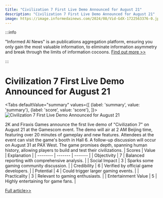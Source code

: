 ```yaml
---
title: "Civilization 7 First Live Demo Announced for August 21"
description: "Civilization 7 First Live Demo Announced for August 21"
image: https://image.informedainews.com/2024/08/Vid-GdX-1722563376-0.jpg
---
```



:::info

"Informed AI News" is an publications aggregation platform, ensuring you only gain the most valuable information, to eliminate information asymmetry and break through the limits of information cocoons.  [Find out more >>](/)

:::

# Civilization 7 First Live Demo Announced for August 21


<Tabs
	defaultValue="summary"
	values={[
	{label: 'summary', value: 'summary'},
	{label: 'score', value: 'score'},
]}>
<TabItem value="summary">
<img
  src="https://image.informedainews.com/2024/08/Vid-GdX-1722563376-0.jpg"
  alt="Civilization 7 First Live Demo Announced for August 21"
/>



2K and Firaxis Games announce the first live demo of "Civilization 7" on August 21 at the Gamescom event. The demo will air at 2 AM Beijing time, featuring over 20 minutes of gameplay and new features. Attendees at the event can visit the game's booth in Hall 6. A follow-up discussion will occur on August 31 at PAX West. The game promises depth, spanning human history, allowing players to build and test their civilizations.
</TabItem>
<TabItem value="score">
	| Scores     | Value   | Explanation |
	| -------- | ------- | ------- |
	| Objectivity  | 7    | Balanced reporting with comprehensive analysis.    |
	| Social Impact | 3     | Sparks some gaming community discussion.    |
	| Credibility    | 6    | Verified by official game developers.    |
	| Potential    | 4    | Could trigger larger gaming events.    |
	| Practicality    | 3    | Relevant to gaming enthusiasts.    |
	| Entertainment Value    | 5    | Highly entertaining for game fans.    |
</TabItem>
</Tabs>

[Full article>>](https://www.cnbeta.com.tw/articles/game/1440689.htm)
